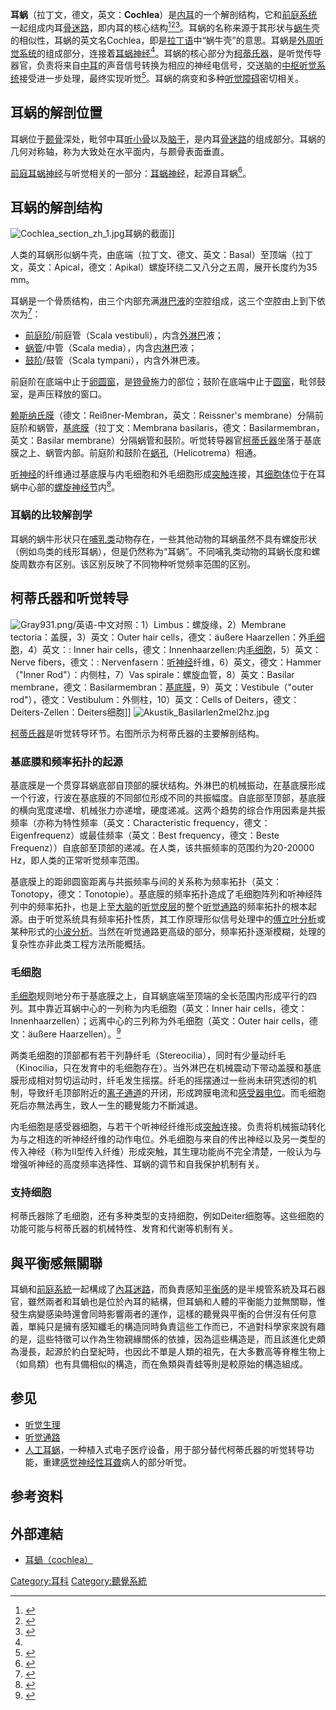 {{medical}}
{{Inner ear map|內耳}}
{{Ear series}}
'''耳蜗'''（拉丁文，德文，英文：'''Cochlea'''）是[[内耳|内耳]]的一个解剖结构，它和[[前庭系统|前庭系统]]一起组成内耳[[骨迷路|骨迷路]]，即内耳的核心结构<ref>{{Cite web|title=Bony Labyrinth - an overview|url=https://www.sciencedirect.com/topics/medicine-and-dentistry/bony-labyrinth|accessdate=2021-02-28|work=|publisher=Science Direct|language=en}}</ref><ref>{{Cite web|title=Vestibular system|url=https://www.britannica.com/science/vestibular-system|accessdate=2021-02-28|work=|publisher=Encyclopedia Britannica|language=en|archive-date=2020-10-26|archive-url=https://web.archive.org/web/20201026115709/https://www.britannica.com/science/vestibular-system|dead-url=no}}</ref><ref>{{Cite web|title=The Antatomy of Hearing and Balance|url=https://www.medicinenet.com/ear_anatomy_of_hearing_and_balance/views.htm|accessdate=2021-02-28|work=MedicineNet|language=en|archive-date=2021-04-20|archive-url=https://web.archive.org/web/20210420161749/https://www.medicinenet.com/ear_anatomy_of_hearing_and_balance/views.htm|dead-url=no}}</ref>。耳蜗的名称来源于其形状与[[蜗牛|蜗牛]]壳的相似性，耳蜗的英文名Cochlea，即是[[拉丁语|拉丁语]]中“蜗牛壳”的意思。耳蜗是[[聽覺系統#听觉外周|外周听觉系统]]的组成部分，连接着[[耳蜗神经|耳蜗神经]]<ref name=":0" />。耳蜗的核心部分为[[柯蒂氏器|柯蒂氏器]]，是听觉传导器官，负责将来自[[中耳|中耳]]的声音信号转换为相应的神经电信号，交送脑的[[中枢听觉系统|中枢听觉系统]]接受进一步处理，最终实现听觉<ref name=":02">{{Cite book|chapter=Anatomy, Head and Neck, Ear Organ of Corti|title=StatPearls|url=http://www.ncbi.nlm.nih.gov/books/NBK538335/|publisher=StatPearls Publishing|date=2021|location=Treasure Island (FL)|pmid=30855919|first=Hunter J.|last=White|first2=Muhammad|last2=Helwany|first3=Diana C.|last3=Peterson|access-date=2021-03-13|archive-date=2021-12-14|archive-url=https://web.archive.org/web/20211214202616/https://www.ncbi.nlm.nih.gov/books/NBK538335/|dead-url=no}}</ref>。耳蜗的病变和多种[[听觉障碍|听觉障碍]]密切相关。

== 耳蜗的解剖位置 ==
耳蜗位于[[颞骨|颞骨]]深处，毗邻中耳[[听小骨|听小骨]]以及[[脑干|脑干]]，是内耳[[骨迷路|骨迷路]]的组成部分。耳蜗的几何对称轴，称为{{tsl|en|Modiolus (cochlea)|耳蜗轴}}大致处在水平面内，与颞骨表面垂直。

[[前庭耳蜗神经|前庭耳蜗神经]]与听觉相关的一部分：[[耳蜗神经|耳蜗神经]]，起源自耳蜗<ref name=":0">{{Cite web|title=Cochlear Nerve|url=https://www.sciencedirect.com/topics/neuroscience/cochlear-nerve|accessdate=2021-02-28|work=|publisher=Science Direct}}</ref>。

== 耳蜗的解剖结构 ==
[[File:Cochlea_section_zh_1.jpg|thumb]]耳蜗的截面]]

人类的耳蜗形似蜗牛壳，由底端（拉丁文、德文、英文：Basal）至顶端（拉丁文，英文：Apical，德文：Apikal）螺旋环绕二又八分之五周，展开长度约为35 mm。

耳蜗是一个骨质结构，由三个内部充满[[淋巴液|淋巴液]]的空腔组成，这三个空腔由上到下依次为<ref>{{Cite book|chapter=Physiology, Cochlear Function|title=StatPearls|url=http://www.ncbi.nlm.nih.gov/books/NBK531483/|publisher=StatPearls Publishing|date=2021|location=Treasure Island (FL)|pmid=30285378|first=Jarett|last=Casale|first2=Patricia F.|last2=Kandle|first3=Ian|last3=Murray|first4=Najib|last4=Murr|access-date=2021-03-13|archive-date=2020-11-11|archive-url=https://web.archive.org/web/20201111165610/https://www.ncbi.nlm.nih.gov/books/NBK531483/|dead-url=no}}</ref>：
* [[前庭阶|前庭阶]]/前庭管（Scala vestibuli），内含[[外淋巴|外淋巴]]液；
* [[蜗管|蜗管]]/中管（Scala media），内含[[内淋巴|内淋巴]]液；
* [[鼓阶|鼓阶]]/鼓管（Scala tympani），内含外淋巴液。
前庭阶在底端中止于[[卵圆窗|卵圆窗]]，是[[镫骨|镫骨]]施力的部位；鼓阶在底端中止于[[圆窗|圆窗]]，毗邻鼓室，是声压释放的窗口。

[[赖斯纳氏膜|赖斯纳氏膜]]（德文：Reißner-Membran，英文：Reissner's membrane）分隔前庭阶和蜗管，[[基底膜|基底膜]]（拉丁文：Membrana basilaris，德文：Basilarmembran，英文：Basilar membrane）分隔蜗管和鼓阶。听觉转导器官[[柯蒂氏器|柯蒂氏器]]坐落于基底膜之上、蜗管内部。前庭阶和鼓阶在[[蜗孔|蜗孔]]（Helicotrema）相通。

[[听神经|听神经]]的纤维通过基底膜与内毛细胞和外毛细胞形成[[突触|突触]]连接，其[[细胞体|细胞体]]位于在耳蜗中心部的[[螺旋神经节|螺旋神经节]]内<ref>{{Cite journal|title=The spiral ganglion: connecting the peripheral and central auditory systems|url=https://www.ncbi.nlm.nih.gov/pmc/articles/PMC3152679/|last=Nayagam|first=Bryony A|last2=Muniak|first2=Michael A|date=2011-8|journal=Hearing research|issue=1-2|doi=10.1016/j.heares.2011.04.003|volume=278|pages=2–20|issn=0378-5955|pmc=3152679|pmid=21530629|last3=Ryugo|first3=David K}}</ref>。

=== 耳蜗的比较解剖学 ===
耳蜗的蜗牛形状只在[[哺乳类|哺乳类]]动物存在，一些其他动物的耳蜗虽然不具有螺旋形状（例如鸟类的线形耳蜗），但是仍然称为“耳蜗”。不同哺乳类动物的耳蜗长度和螺旋周数亦有区别。该区别反映了不同物种听觉频率范围的区别。

== 柯蒂氏器和听觉转导 ==
[[File:Gray931.png|thumb]]/英语-中文对照：1）Limbus：螺旋缘，2）Membrane tectoria：盖膜，3）英文：Outer hair cells，德文：äußere Haarzellen：外[[毛细胞|毛细胞]]，4）英文：: Inner hair cells，德文：Innenhaarzellen:内[[毛细胞|毛细胞]]，5）英文：Nerve fibers，德文：: Nervenfasern：[[听神经|听神经]]纤维，6）英文，德文：Hammer（"Inner Rod"）：内侧柱，7）Vas spirale：螺旋血管，8）英文：Basilar membrane，德文：Basilarmembran：[[基底膜|基底膜]]，9）英文：Vestibule（"outer rod"），德文：Vestibulum：外侧柱，10）英文：Cells of Deiters，德文：Deiters-Zellen：Deiters细胞]]
[[File:Akustik_Basilarlen2mel2hz.jpg|thumb]]

[[柯蒂氏器|柯蒂氏器]]是听觉转导环节。右图所示为柯蒂氏器的主要解剖结构。

=== 基底膜和频率拓扑的起源 ===

基底膜是一个贯穿耳蜗底部自顶部的膜状结构。外淋巴的机械振动，在基底膜形成一个行波，行波在基底膜的不同部位形成不同的共振幅度。自底部至顶部，基底膜的横向宽度递增、机械张力亦递增，硬度递减。这两个趋势的综合作用因素是共振频率（亦称为特性频率（英文：Characteristic frequency，德文：Eigenfrequenz）或最佳频率（英文：Best frequency，德文：Beste Frequenz））自底部至顶部的递减。在人类，该共振频率的范围约为20-20000 Hz，即人类的正常听觉频率范围。

基底膜上的距卵圆窗距离与共振频率与间的关系称为频率拓扑（英文：Tonotopy，德文：Tonotopie）。基底膜的频率拓扑造成了毛细胞阵列和听神经阵列中的频率拓扑，也是上至[[大脑|大脑]]的[[听觉皮层|听觉皮层]]的整个[[听觉通路|听觉通路]]的频率拓扑的根本起源。由于听觉系统具有频率拓扑性质，其工作原理形似信号处理中的[[傅立叶分析|傅立叶分析]]或某种形式的[[小波分析|小波分析]]。当然在听觉通路更高级的部分，频率拓扑逐渐模糊，处理的复杂性亦非此类工程方法所能概括。

=== 毛细胞 ===
[[毛细胞|毛细胞]]规则地分布于基底膜之上，自耳蜗底端至顶端的全长范围内形成平行的四列。其中靠近耳蜗中心的一列称为内毛细胞（英文：Inner hair cells，德文：Innenhaarzellen）；远离中心的三列称为外毛细胞（英文：Outer hair cells，德文：äußere Haarzellen）。<ref>{{Cite journal|title=Two Kinds of Hair Cells in the Cochlea|url=https://www.ncbi.nlm.nih.gov/books/NBK11122/|last=Purves|first=Dale|last2=Augustine|first2=George J.|date=2001|journal=Neuroscience. 2nd edition|language=en|last3=Fitzpatrick|first3=David|last4=Katz|first4=Lawrence C.|last5=LaMantia|first5=Anthony-Samuel|last6=McNamara|first6=James O.|last7=Williams|first7=S. Mark|access-date=2021-03-13|archive-date=2021-10-15|archive-url=https://web.archive.org/web/20211015230434/https://www.ncbi.nlm.nih.gov/books/NBK11122/|dead-url=no}}</ref>

两类毛细胞的顶部都有若干列静纤毛（Stereocilia），同时有少量动纤毛（Kinocilia，只在发育中的毛细胞存在）。当外淋巴在机械震动下带动盖膜和基底膜形成相对剪切运动时，纤毛发生摇摆。纤毛的摇摆通过一些尚未研究透彻的机制，导致纤毛顶部附近的[[离子通道|离子通道]]的开闭，形成跨膜电流和[[感受器电位|感受器电位]]。而毛细胞死后亦無法再生，致人一生的聽覺能力不斷減退。

内毛细胞是感受器细胞，与若干个听神经纤维形成[[突触|突触]]连接。负责将机械振动转化为与之相连的听神经纤维的动作电位。外毛细胞与来自{{link-en|上橄欖複合體|Superior olivary complex}}的传出神经以及另一类型的传入神经（称为II型传入纤维）形成突触，其生理功能尚不完全清楚，一般认为与增强听神经的高度频率选择性、耳蜗的调节和自我保护机制有关。

=== 支持细胞 ===
柯蒂氏器除了毛细胞，还有多种类型的支持细胞，例如Deiter细胞等。这些细胞的功能可能与柯蒂氏器的机械特性、发育和代谢等机制有关。

== 與平衡感無關聯 ==
耳蝸和[[前庭系統|前庭系統]]一起構成了[[骨迷路|內耳迷路]]，而負責感知[[平衡感|平衡感]]的是半規管系統及耳石器官，雖然兩者和耳蝸也是位於內耳的結構，但耳蝸和人體的平衡能力並無關聯，惟發生病變感染時還會同時影響兩者的運作，這樣的聽覺與平衡的合併沒有任何意義，單純只是擁有感知纖毛的構造同時負責這些工作而已，不過對科學家來說有趣的是，這些特徵可以作為生物親緣關係的依據，因為這些構造是{{link-en|耳蝸的進化|Evolution_of_the_cochlea|生物自然進化的結果}}，而且該進化史頗為漫長，起源於約白堊紀時，也因此不單是人類的祖先，在大多數高等脊椎生物上（如鳥類）也有具備相似的構造，而在魚類與青蛙等則是較原始的構造組成。

== 参见 ==
* [[听觉生理|听觉生理]]
* [[听觉通路|听觉通路]]
* [[人工耳蜗|人工耳蜗]]，一种植入式电子医疗设备，用于部分替代柯蒂氏器的听觉转导功能，重建[[感觉神经性耳聋|感觉神经性耳聋]]病人的部分听觉。

== 参考资料 ==
<references />
==外部連結==
*[http://smallcollation.blogspot.com/2013/07/cochlea.html 耳蝸（cochlea）] {{Wayback|url=http://smallcollation.blogspot.com/2013/07/cochlea.html |date=20191026082825 }}

[[Category:耳科|Category:耳科]]
[[Category:聽覺系統|Category:聽覺系統]]